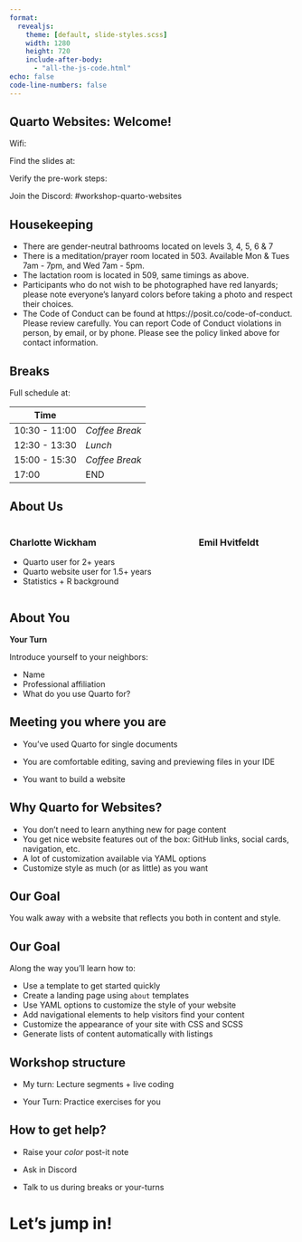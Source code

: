 ```yaml
---
format:
  revealjs: 
    theme: [default, slide-styles.scss]
    width: 1280
    height: 720
    include-after-body: 
      - "all-the-js-code.html"
echo: false
code-line-numbers: false
---
```


## Quarto Websites: Welcome!

Wifi:

Find the slides at: 

Verify the pre-work steps: 

Join the Discord: #workshop-quarto-websites

## Housekeeping

* There are gender-neutral bathrooms located on levels 3, 4, 5, 6 & 7
* There is a meditation/prayer room located in 503. Available Mon & Tues 7am - 7pm, and Wed 7am - 5pm.
* The lactation room is located in 509, same timings as above.
* Participants who do not wish to be photographed have red lanyards; please note everyone’s lanyard colors before taking a photo and respect their choices.
* The Code of Conduct can be found at https://posit.co/code-of-conduct. Please review carefully. You can report Code of Conduct violations in person, by email, or by phone. Please see the policy linked above for contact information.

## Breaks

Full schedule at:

| Time          |                                     |
|---------------|-------------------------------------|
| 10:30 - 11:00 | *Coffee Break*                      |
| 12:30 - 13:30 | *Lunch*                             |
| 15:00 - 15:30 | *Coffee Break*                      |
|         17:00 | END                                 |

## About Us

::: {.columns}
::: {.column}
### Charlotte Wickham

* Quarto user for 2+ years
* Quarto website user for 1.5+ years
* Statistics + R background

:::
::: {.column}
### Emil Hvitfeldt
:::
::: 

## About You 

**Your Turn**

Introduce yourself to your neighbors:

- Name
- Professional affiliation
- What do you use Quarto for?

## Meeting you where you are

- You've used Quarto for single documents

- You are comfortable editing, saving and previewing files in your IDE

- You want to build a website

## Why Quarto for Websites?

* You don't need to learn anything new for page content
* You get nice website features out of the box: GitHub links, social cards, navigation, etc.
* A lot of customization available via YAML options
* Customize style as much (or as little) as you want

## Our Goal

::: {.center}
You walk away with a website that reflects you both in content and style.
:::

## Our Goal

Along the way you'll learn how to:

* Use a template to get started quickly
* Create a landing page using `about` templates
* Use YAML options to customize the style of your website
* Add navigational elements to help visitors find your content
* Customize the appearance of your site with CSS and SCSS
* Generate lists of content automatically with listings

## Workshop structure

- My turn: Lecture segments + live coding

- Your Turn: Practice exercises for you

## How to get help?

* Raise your *color* post-it note

* Ask in Discord

* Talk to us during breaks or your-turns

# Let's jump in!



